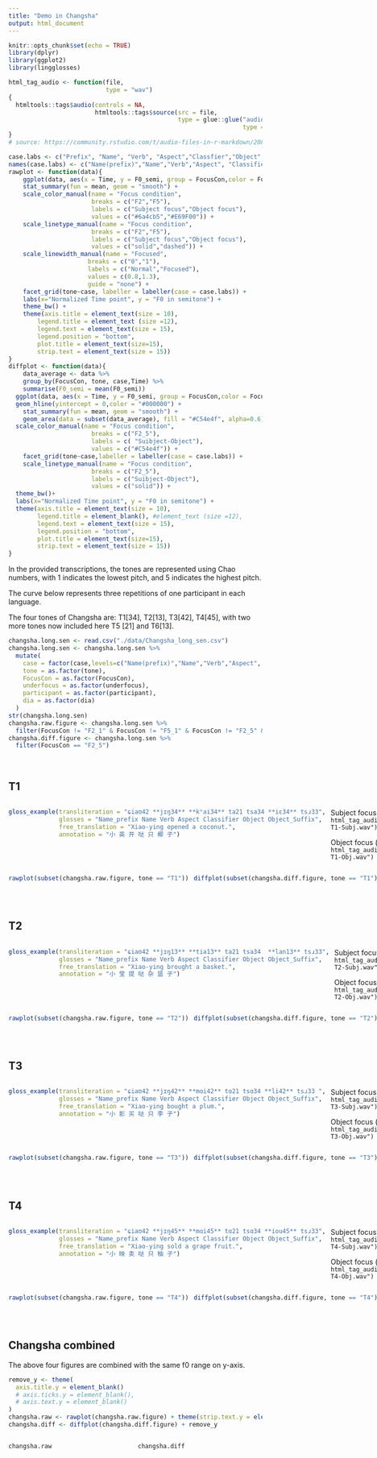 ```yaml
---
title: "Demo in Changsha"
output: html_document
---
```


```r
knitr::opts_chunk$set(echo = TRUE)
library(dplyr)
library(ggplot2)
library(lingglosses)
```

```r
html_tag_audio <- function(file,
                           type = "wav")
{
  htmltools::tags$audio(controls = NA,
                        htmltools::tags$source(src = file,
                                               type = glue::glue("audio/{type}",
                                                                 type = type)))
}
# source: https://community.rstudio.com/t/audio-files-in-r-markdown/20874/4
```

```r
case.labs <- c("Prefix", "Name", "Verb", "Aspect","Classfier","Object","Suffix")
names(case.labs) <- c("Name(prefix)","Name","Verb","Aspect", "Classifier", "Object","Object(suffix)")
rawplot <- function(data){
    ggplot(data, aes(x = Time, y = F0_semi, group = FocusCon,color = FocusCon, linetype = FocusCon, linewidth = underfocus)) +
    stat_summary(fun = mean, geom = "smooth") +
    scale_color_manual(name = "Focus condition",
                       breaks = c("F2","F5"),
                       labels = c("Subject focus","Object focus"),
                       values = c("#6a4cb5","#E69F00")) +
    scale_linetype_manual(name = "Focus condition",
                       breaks = c("F2","F5"),
                       labels = c("Subject focus","Object focus"),
                       values = c("solid","dashed")) +
    scale_linewidth_manual(name = "Focused",
                      breaks = c("0","1"),
                      labels = c("Normal","Focused"),
                      values = c(0.8,1.3),
                      guide = "none") +
    facet_grid(tone~case, labeller = labeller(case = case.labs)) + 
    labs(x="Normalized Time point", y = "F0 in semitone") +
    theme_bw() +
    theme(axis.title = element_text(size = 10), 
        legend.title = element_text (size =12), 
        legend.text = element_text(size = 15),
        legend.position = "bottom",
        plot.title = element_text(size=15),
        strip.text = element_text(size = 15))
}
diffplot <- function(data){
    data_average <- data %>%
    group_by(FocusCon, tone, case,Time) %>%
    summarise(F0_semi = mean(F0_semi))
  ggplot(data, aes(x = Time, y = F0_semi, group = FocusCon,color = FocusCon)) +
  geom_hline(yintercept = 0,color = "#000000") + 
    stat_summary(fun = mean, geom = "smooth") +
    geom_area(data = subset(data_average), fill = "#C54e4f", alpha=0.6) +
  scale_color_manual(name = "Focus condition",
                       breaks = c("F2_5"),
                       labels = c( "Suibject-Object"),
                       values = c("#C54e4f")) +
    facet_grid(tone~case,labeller = labeller(case = case.labs)) + 
    scale_linetype_manual(name = "Focus condition",
                       breaks = c("F2_5"),
                       labels = c("Suibject-Object"),
                       values = c("solid")) +
  theme_bw()+
  labs(x="Normalized Time point", y = "F0 in semitone") +
  theme(axis.title = element_text(size = 10), 
        legend.title = element_blank(), #element_text (size =12), 
        legend.text = element_text(size = 15),
        legend.position = "bottom",
        plot.title = element_text(size=15),
        strip.text = element_text(size = 15))
}
```

In the provided transcriptions, the tones are represented using Chao numbers, with 1 indicates the lowest pitch, and 5 indicates the highest pitch.

The curve below represents three repetitions of one participant in each language.

The four tones of Changsha are: T1[34], T2[13], T3[42], T4[45], with two more tones now included here T5 [21] and T6[13].

```r
changsha.long.sen <- read.csv("./data/Changsha_long_sen.csv")
changsha.long.sen <- changsha.long.sen %>%
  mutate(
    case = factor(case,levels=c("Name(prefix)","Name","Verb","Aspect", "Classifier", "Object","Object(suffix)")),
    tone = as.factor(tone),
    FocusCon = as.factor(FocusCon),
    underfocus = as.factor(underfocus),
    participant = as.factor(participant),
    dia = as.factor(dia)
  )
str(changsha.long.sen)
changsha.raw.figure <- changsha.long.sen %>%
  filter(FocusCon != "F2_1" & FocusCon != "F5_1" & FocusCon != "F2_5" & FocusCon != "F1")
changsha.diff.figure <- changsha.long.sen %>%
  filter(FocusCon == "F2_5")
```

\

## T1

:::: {style="display: grid; grid-template-columns: 1fr 1fr; grid-column-gap: 10px;"}
::: {}
```r
gloss_example(transliteration = "ɕiaʊ42 **jɪŋ34** **kʰai34** ta21 tsa34 **iɛ34** tsɹ33",
              glosses = "Name_prefix Name Verb Aspect Classifier Object Object_Suffix",
              free_translation = "Xiao-ying opened a coconut.",
              annotation = "小 英 开 哒 只 椰 子")
```
:::
:::{}
Subject focus (Purple line)        `r html_tag_audio("Audiofiles_wav/Changsha-T1-Subj.wav")`

Object focus (orange line)     `r html_tag_audio("Audiofiles_wav/Changsha-T1-Obj.wav")`
:::
::::



:::: {style="display: grid; grid-template-columns: 1fr 1fr; grid-column-gap: 10px;"}
::: {}

```r
rawplot(subset(changsha.raw.figure, tone == "T1"))
```
:::

::: {}

```r
diffplot(subset(changsha.diff.figure, tone == "T1"))
```

:::
::::

\

## T2
:::: {style="display: grid; grid-template-columns: 1fr 1fr; grid-column-gap: 10px;"}
::: {}
```r
gloss_example(transliteration = "ɕiaʊ42 **jɪŋ13** **tia13** ta21 tsa34	**lan13** tsɹ33",
              glosses = "Name_prefix Name Verb Aspect Classifier Object Object_Suffix",
              free_translation = "Xiao-ying brought a basket.",
              annotation = "小 莹 提 哒 杂 篮 子")
```
:::
:::{}
Subject focus (purple line)        `r html_tag_audio("Audiofiles_wav/Changsha-T2-Subj.wav")`

Object focus (orange line)     `r html_tag_audio("Audiofiles_wav/Changsha-T2-Obj.wav")`
:::
::::



:::: {style="display: grid; grid-template-columns: 1fr 1fr; grid-column-gap: 10px;"}
::: {}

```r
rawplot(subset(changsha.raw.figure, tone == "T2"))
```
:::

::: {}

```r
diffplot(subset(changsha.diff.figure, tone == "T2"))
```

:::
::::

\

## T3

:::: {style="display: grid; grid-template-columns: 1fr 1fr; grid-column-gap: 10px;"}
::: {}
```r
gloss_example(transliteration = "ɕiaʊ42 **jɪŋ42** **mɑi42** tɑ21 tsɑ34 **li42** tsɹ33 ",
              glosses = "Name_prefix Name Verb Aspect Classifier Object Object_Suffix",
              free_translation = "Xiao-ying bought a plum.",
              annotation = "小 影 买 哒 只 李 子")
```
:::
:::{}
Subject focus (purple line)        `r html_tag_audio("Audiofiles_wav/Changsha-T3-Subj.wav")`

Object focus (orange line)     `r html_tag_audio("Audiofiles_wav/Changsha-T3-Obj.wav")`
:::
::::


:::: {style="display: grid; grid-template-columns: 1fr 1fr; grid-column-gap: 10px;"}
::: {}

```r
rawplot(subset(changsha.raw.figure, tone == "T3"))
```
:::

::: {}

```r
diffplot(subset(changsha.diff.figure, tone == "T3"))
```

:::
::::

\

## T4

:::: {style="display: grid; grid-template-columns: 1fr 1fr; grid-column-gap: 10px;"}
::: {}
```r
gloss_example(transliteration = "ɕiaʊ42 **jɪŋ45** **mɑi45** tɑ21 tsɑ34 **iou45** tsɹ33",
              glosses = "Name_prefix Name Verb Aspect Classifier Object Object_Suffix",
              free_translation = "Xiao-ying sold a grape fruit.",
              annotation = "小 映 卖 哒 只 柚 子")
```
:::
:::{}
Subject focus (purple line)        `r html_tag_audio("Audiofiles_wav/Changsha-T4-Subj.wav")`

Object focus (orange line)     `r html_tag_audio("Audiofiles_wav/Changsha-T4-Obj.wav")`
:::
::::



:::: {style="display: grid; grid-template-columns: 1fr 1fr; grid-column-gap: 10px;"}
::: {}

```r
rawplot(subset(changsha.raw.figure, tone == "T4"))
```
:::

::: {}

```r
diffplot(subset(changsha.diff.figure, tone == "T4"))
```

:::
::::

\

## Changsha combined

The above four figures are combined with the same f0 range on y-axis.

```r
remove_y <- theme(
  axis.title.y = element_blank()
  # axis.ticks.y = element_blank(),
  # axis.text.y = element_blank()
)
changsha.raw <- rawplot(changsha.raw.figure) + theme(strip.text.y = element_blank())
changsha.diff <- diffplot(changsha.diff.figure) + remove_y
```


:::: {style="display: grid; grid-template-columns: 1fr 1fr; grid-column-gap: 10px;"}
::: {}

```r
changsha.raw
```
:::

::: {}

```r
changsha.diff
```

:::
::::

